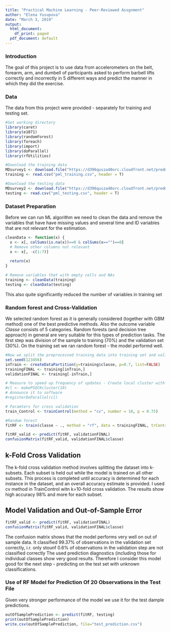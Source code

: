 ---
title: "Practical Machine Learning - Peer-Reviewed Assgnment"
author: "Elena Yusupova"
date: "March 3, 2019"
output:
  html_document:
    df_print: paged
  pdf_document: default
---

### Introduction
    
The goal of this project is to use data from accelerometers on the belt, forearm, arm, and dumbell of participants asked to perform barbell lifts correctly and incorrectly in 5 different ways and predict the manner in which they did the exercise. 

### Data 

The data from this project were provided - separately for training and testing set. 

```{r dataimport}
#Set working directory
library(caret)
library(e1071)
library(randomForest)
library(foreach)
library(import)
library(doParallel)
library(rfUtilities)

#Download the training data
MDsurvey1 <- download.file("https://d396qusza40orc.cloudfront.net/predmachlearn/pml-training.csv", "pml_training.csv")
training <- read.csv("pml_training.csv", header = T)

#Download the testing data
MDsurvey2 <- download.file("https://d396qusza40orc.cloudfront.net/predmachlearn/pml-testing.csv", "pml_testing.csv")
testing <- read.csv("pml_testing.csv", header = T)
```
   
### Dataset Preparation

Before we can run ML algorithm we need to clean the data and remove the variables that have have missing values and several time and ID variables that are not relevant for the estimation.   

```{r datasetprep}
cleanData <- function(x) {
  x <- x[, colSums(is.na(x))==0 & colSums(x=="")==0]
  # Remove other columns not relevant
  x <- x[, -c(1:7)] 
  
  return(x)
}

# Remove variables that with empty cells and NAs
training <- cleanData(training)
testing <- cleanData(testing)
```
This also quite significantly reduced the number of variables in training set

### Random forest and Cross-Validation

We selected random forest as it is generally considered (together with GBM method) one of the best predictive methods. Also the outcome variable _Classe_ consists of 5 categories. Random forests (and decision tree approach) in general are very suitable for this types of prediction tasks. 
The first step was division of the sample to training (70%) and the validation set (30%). On the training set we ran random forest - the model performd well. 

```{r randomforest}
#Now we split the preprocessed training data into training set and validation set.
set.seed(123456)
inTrain <- createDataPartition(y=training$classe, p=0.7, list=FALSE)
trainingFINAL <- training[inTrain,]
validationFINAL <- training[-inTrain,]

# Measure to speed up frequency of updates - Create local cluster with 10 workers
#cl <- makePSOCKcluster(10)
# Announce it to software
#registerDoParallel(cl)

# Paramters for cross validation
train_Control <- trainControl(method = "cv", number = 10, p = 0.75)

#Random forest
fitRF <- train(classe ~ ., method = "rf", data = trainingFINAL, trControl=train_Control) 

fitRF_valid <- predict(fitRF, validationFINAL)
confusionMatrix(fitRF_valid, validationFINAL$classe)

```

## k-Fold Cross Validation
The k-fold cross validation method involves splitting the dataset into k-subsets. Each subset is held out while the model is trained on all other subsets. This process is completed until accuracy is determined for each instance in the dataset, and an overall accuracy estimate is provided.
I used cv method in TrainControl witn k=10-fold cross validation. The results show high accuracy 98% and more for each subset.   

## Model Validation and Out-of-Sample Error  

```{r validation}
fitRF_valid <- predict(fitRF, validationFINAL)
confusionMatrix(fitRF_valid, validationFINAL$classe)
```

The confusion matrix shows that the model performs very well on out of sample data. It classified 99.37% of observations in the validation set correctly, i.r. only stounf 0.6% of observations in the validation step are not classified correctly 
The used prediction diagnostics (including those for individual classes show very good results. Therefore I consider this model good for the next step - predicting on the test set with unknown classifications.  

### Use of RF Model for Prediction Of 20 Observations in the Test File

Given very stronger performance of the model we use it for the test dample predictions. 

```{r prediction}
outOfSamplePrediction <- predict(fitRF, testing)
print(outOfSamplePrediction)
write.csv(outOfSamplePrediction, file="test_prediction.csv")
```









